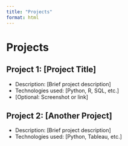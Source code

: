 ```yaml
---
title: "Projects"
format: html
---
```


# Projects

## Project 1: [Project Title]
- Description: [Brief project description]
- Technologies used: [Python, R, SQL, etc.]
- [Optional: Screenshot or link]

## Project 2: [Another Project]
- Description: [Brief project description]
- Technologies used: [Python, Tableau, etc.]
